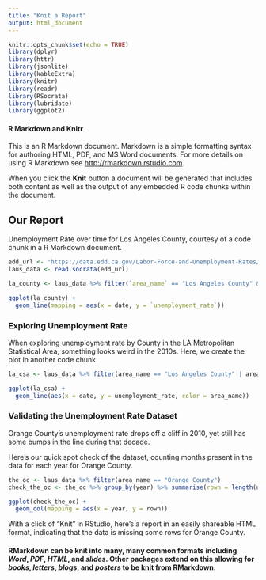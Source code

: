 ```yaml
---
title: "Knit a Report"
output: html_document
---
```


```r
knitr::opts_chunk$set(echo = TRUE)
library(dplyr)
library(httr)
library(jsonlite)
library(kableExtra)
library(knitr)
library(readr)
library(RSocrata)
library(lubridate)
library(ggplot2)
```

#### R Markdown and Knitr

This is an R Markdown document. Markdown is a simple formatting syntax for authoring HTML, PDF, and MS Word documents. For more details on using R Markdown see <http://rmarkdown.rstudio.com>.

When you click the **Knit** button a document will be generated that includes both content as well as the output of any embedded R code chunks within the document.

## Our Report
Unemployment Rate over time for Los Angeles County, courtesy of a code chunk in a R Markdown document. 
```r
edd_url <- "https://data.edd.ca.gov/Labor-Force-and-Unemployment-Rates/Local-Area-Unemployment-Statistics-LAUS-/e6gw-gvii"
laus_data <- read.socrata(edd_url)

la_county <- laus_data %>% filter(`area_name` == "Los Angeles County" & `seasonally_adjusted_y_n` == "N")

ggplot(la_county) +
  geom_line(mapping = aes(x = date, y = `unemployment_rate`))
```

### Exploring Unemployment Rate

When exploring unemployment rate by County in the LA Metropolitan Statistical Area, something looks weird in the 2010s. 
Here, we create the plot in another code chunk. 

```r
la_csa <- laus_data %>% filter(area_name == "Los Angeles County" | area_name == "Orange County" | area_name == "Ventura County" | area_name == "Riverside County" | area_name == "San Bernardino County" & `seasonally_adjusted_y_n` == "N")

ggplot(la_csa) +
  geom_line(aes(x = date, y = unemployment_rate, color = area_name))
```

### Validating the Unemployment Rate Dataset

Orange County's unemployment rate drops off a cliff in 2010, yet still has some bumps in the line during that decade. 

Here's our quick spot check of the dataset, counting months present in the data for each year for Orange County. 

```r
the_oc <- laus_data %>% filter(area_name == "Orange County")
check_the_oc <- the_oc %>% group_by(year) %>% summarise(rown = length(unique(date)))

ggplot(check_the_oc) +
  geom_col(mapping = aes(x = year, y = rown))
```

With a click of "Knit" in RStudio, here's a report in an easily shareable HTML format, indicating that the data is missing some rows for Orange County. 

#### RMarkdown can be knit into many, many common formats including *Word*, *PDF*, *HTML*, and *slides*. Other packages extend on this allowing for *books*, *letters*, *blogs*, and *posters* to be knit from RMarkdown. 

